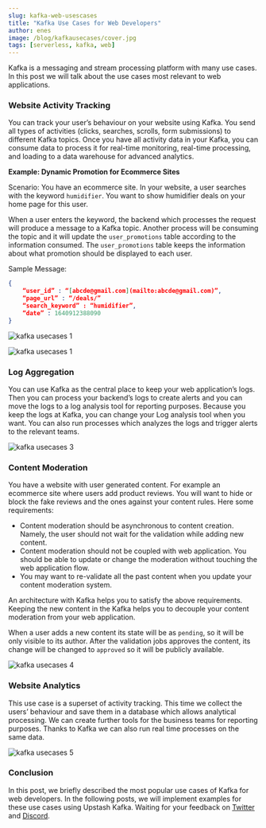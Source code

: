 ```yaml
---
slug: kafka-web-usescases
title: "Kafka Use Cases for Web Developers"
author: enes
image: /blog/kafkausecases/cover.jpg
tags: [serverless, kafka, web]
---
```


Kafka is a messaging and stream processing platform with many use cases. In this post we will talk about the use cases most relevant to web applications.

### Website Activity Tracking

You can track your user’s behaviour on your website using Kafka. You send all types of activities (clicks, searches, scrolls, form submissions) to different Kafka topics. Once you have all activity data in your Kafka, you can consume data to process it for real-time monitoring, real-time processing, and loading to a data warehouse for advanced analytics.

**Example: Dynamic Promotion for Ecommerce Sites**

Scenario: You have an ecommerce site. In your website, a user searches with the keyword `humidifier`. You want to show humidifier deals on your home page for this user.

When a user enters the keyword, the backend which processes the request will produce a message to a Kafka topic. Another process will be consuming the topic and it will update the `user_promotions` table according to the information consumed. The `user_promotions` table keeps the information about what promotion should be displayed to each user.

Sample Message:

```json
{
    “user_id” : “[abcde@gmail.com](mailto:abcde@gmail.com)”,
    “page_url” : “/deals/”
    “search_keyword” : “humidifier”,
    “date” : 1640912388090
}
```

![kafka usecases 1](/blog/kafkausecases/1.png)

![kafka usecases 1](/blog/kafkausecases/2.png)

### Log Aggregation

You can use Kafka as the central place to keep your web application’s logs. Then you can process your backend’s logs to create alerts and you can move the logs to a log analysis tool for reporting purposes. Because you keep the logs at Kafka, you can change your Log analysis tool when you want. You can also run processes which analyzes the logs and trigger alerts to the relevant teams.

![kafka usecases 3](/blog/kafkausecases/3.png)

### Content Moderation

You have a website with user generated content. For example an ecommerce site where users add product reviews. You will want to hide or block the fake reviews and the ones against your content rules. Here some requirements:

- Content moderation should be asynchronous to content creation. Namely, the user should not wait for the validation while adding new content.
- Content moderation should not be coupled with web application. You should be able to update or change the moderation without touching the web application flow.
- You may want to re-validate all the past content when you update your content moderation system.

An architecture with Kafka helps you to satisfy the above requirements. Keeping the new content in the Kafka helps you to decouple your content moderation from your web application.

When a user adds a new content its state will be as `pending`, so it will be only visible to its author. After the validation jobs approves the content, its change will be changed to `approved` so it will be publicly available.

![kafka usecases 4](/blog/kafkausecases/4.png)

### Website Analytics

This use case is a superset of activity tracking. This time we collect the users’ behaviour and save them in a database which allows analytical processing. We can create further tools for the business teams for reporting purposes. Thanks to Kafka we can also run real time processes on the same data.

![kafka usecases 5](/blog/kafkausecases/5.png)

### Conclusion

In this post, we briefly described the most popular use cases of Kafka for web developers. In the following posts, we will implement examples for these use cases using Upstash Kafka. Waiting for your feedback on [Twitter](https://twitter.com/upstash) and [Discord](https://discord.gg/w9SenAtbme).
